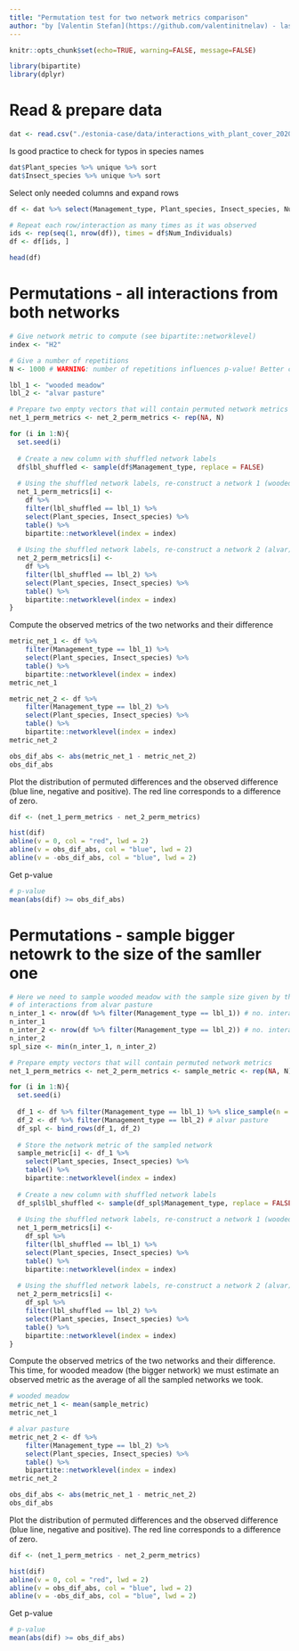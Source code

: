 ```yaml
---
title: "Permutation test for two network metrics comparison"
author: "by [Valentin Stefan](https://github.com/valentinitnelav) - last update `r format(Sys.time(), '%d %B %Y')`"
---
```


```r
knitr::opts_chunk$set(echo=TRUE, warning=FALSE, message=FALSE)
```

```r
library(bipartite)
library(dplyr)
```

# Read & prepare data
```r
dat <- read.csv("./estonia-case/data/interactions_with_plant_cover_2020_08_24.csv", sep = ";")
```

Is good practice to check for typos in species names
```r
dat$Plant_species %>% unique %>% sort
dat$Insect_species %>% unique %>% sort
```

Select only needed columns and expand rows
```r
df <- dat %>% select(Management_type, Plant_species, Insect_species, Num_Individuals)

# Repeat each row/interaction as many times as it was observed
ids <- rep(seq(1, nrow(df)), times = df$Num_Individuals)
df <- df[ids, ]

head(df)
```

# Permutations - all interactions from both networks
```r
# Give network metric to compute (see bipartite::networklevel)
index <- "H2"

# Give a number of repetitions
N <- 1000 # WARNING: number of repetitions influences p-value! Better choose 1000

lbl_1 <- "wooded meadow"
lbl_2 <- "alvar pasture"

# Prepare two empty vectors that will contain permuted network metrics
net_1_perm_metrics <- net_2_perm_metrics <- rep(NA, N)

for (i in 1:N){
  set.seed(i)
  
  # Create a new column with shuffled network labels
  df$lbl_shuffled <- sample(df$Management_type, replace = FALSE)
  
  # Using the shuffled network labels, re-construct a network 1 (wooded) and compute network metric
  net_1_perm_metrics[i] <- 
    df %>% 
    filter(lbl_shuffled == lbl_1) %>% 
    select(Plant_species, Insect_species) %>% 
    table() %>% 
    bipartite::networklevel(index = index) 
  
  # Using the shuffled network labels, re-construct a network 2 (alvar) and compute network metric
  net_2_perm_metrics[i] <- 
    df %>% 
    filter(lbl_shuffled == lbl_2) %>% 
    select(Plant_species, Insect_species) %>% 
    table() %>% 
    bipartite::networklevel(index = index) 
}
```

Compute the observed metrics of the two networks and their difference
```r
metric_net_1 <- df %>% 
    filter(Management_type == lbl_1) %>% 
    select(Plant_species, Insect_species) %>% 
    table() %>% 
    bipartite::networklevel(index = index)
metric_net_1

metric_net_2 <- df %>% 
    filter(Management_type == lbl_2) %>% 
    select(Plant_species, Insect_species) %>% 
    table() %>% 
    bipartite::networklevel(index = index)
metric_net_2

obs_dif_abs <- abs(metric_net_1 - metric_net_2)
obs_dif_abs
```

Plot the distribution of permuted differences and the observed difference (blue line, negative and positive). The red line corresponds to a difference of zero.
```r
dif <- (net_1_perm_metrics - net_2_perm_metrics)

hist(dif)
abline(v = 0, col = "red", lwd = 2)
abline(v = obs_dif_abs, col = "blue", lwd = 2)
abline(v = -obs_dif_abs, col = "blue", lwd = 2)
```

Get p-value
```r
# p-value
mean(abs(dif) >= obs_dif_abs)
```

# Permutations - sample bigger netowrk to the size of the samller one

```r
# Here we need to sample wooded meadow with the sample size given by the number
# of interactions from alvar pasture
n_inter_1 <- nrow(df %>% filter(Management_type == lbl_1)) # no. interactions for wooded meadow
n_inter_1
n_inter_2 <- nrow(df %>% filter(Management_type == lbl_2)) # no. interactions for alvar pasture
n_inter_2
spl_size <- min(n_inter_1, n_inter_2)

# Prepare empty vectors that will contain permuted network metrics
net_1_perm_metrics <- net_2_perm_metrics <- sample_metric <- rep(NA, N)

for (i in 1:N){
  set.seed(i)
  
  df_1 <- df %>% filter(Management_type == lbl_1) %>% slice_sample(n = spl_size) # wooded meadow
  df_2 <- df %>% filter(Management_type == lbl_2) # alvar pasture
  df_spl <- bind_rows(df_1, df_2)
  
  # Store the network metric of the sampled network
  sample_metric[i] <- df_1 %>% 
    select(Plant_species, Insect_species) %>% 
    table() %>% 
    bipartite::networklevel(index = index)
  
  # Create a new column with shuffled network labels
  df_spl$lbl_shuffled <- sample(df_spl$Management_type, replace = FALSE)
  
  # Using the shuffled network labels, re-construct a network 1 (wooded) and compute network metric
  net_1_perm_metrics[i] <- 
    df_spl %>% 
    filter(lbl_shuffled == lbl_1) %>% 
    select(Plant_species, Insect_species) %>% 
    table() %>% 
    bipartite::networklevel(index = index) 
  
  # Using the shuffled network labels, re-construct a network 2 (alvar) and compute network metric
  net_2_perm_metrics[i] <- 
    df_spl %>% 
    filter(lbl_shuffled == lbl_2) %>% 
    select(Plant_species, Insect_species) %>% 
    table() %>% 
    bipartite::networklevel(index = index) 
}
```

Compute the observed metrics of the two networks and their difference. This time, for wooded meadow (the bigger network) we must estimate an observed metric as the average of all the sampled networks we took.
```r
# wooded meadow
metric_net_1 <- mean(sample_metric)
metric_net_1

# alvar pasture
metric_net_2 <- df %>% 
    filter(Management_type == lbl_2) %>% 
    select(Plant_species, Insect_species) %>% 
    table() %>% 
    bipartite::networklevel(index = index)
metric_net_2

obs_dif_abs <- abs(metric_net_1 - metric_net_2)
obs_dif_abs
```

Plot the distribution of permuted differences and the observed difference (blue line, negative and positive). The red line corresponds to a difference of zero.
```r
dif <- (net_1_perm_metrics - net_2_perm_metrics)

hist(dif)
abline(v = 0, col = "red", lwd = 2)
abline(v = obs_dif_abs, col = "blue", lwd = 2)
abline(v = -obs_dif_abs, col = "blue", lwd = 2)
```

Get p-value
```r
# p-value
mean(abs(dif) >= obs_dif_abs)
```